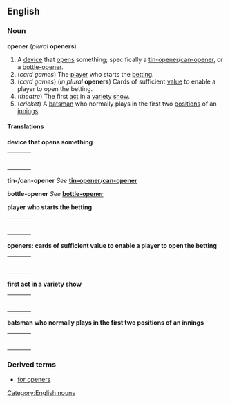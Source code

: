 ==English==
===Noun===
'''opener''' (''plural'' '''openers''')
#A [[device]] that [[open]]s something; specifically a [[tin-opener]]/[[can-opener]], or a [[bottle-opener]].
#(''card games'') The [[player]] who starts the [[betting]].
#(''card games'') (''in plural'' '''openers''') Cards of sufficient [[value]] to enable a player to open the betting.
#(''theatre'') The first [[act]] in a [[variety]] [[show]].
#(''cricket'') A [[batsman]] who normally plays in the first two [[position]]s of an [[innings]].

====Translations====
'''device that opens something'''
{| border=0  width=100%
|-
|bgcolor="#FFFFE0" valign=top width=48%|
{|
<!--Put translations for languages from A to I here-->
|}
| width=1% |
|bgcolor="#FFFFE0" valign=top width=48%|
{|
<!--Put translations for languages from J to Z here-->
|}
|}

'''tin-/can-opener'''
''See'' '''[[tin-opener]]'''/'''[[can-opener]]'''

'''bottle-opener'''
''See'' '''[[bottle-opener]]'''

'''player who starts the betting'''
{| border=0  width=100%
|-
|bgcolor="#FFFFE0" valign=top width=48%|
{|
<!--Put translations for languages from A to I here-->
|}
| width=1% |
|bgcolor="#FFFFE0" valign=top width=48%|
{|
<!--Put translations for languages from J to Z here-->
|}
|}

'''openers: cards of sufficient value to enable a player to open the betting'''
{| border=0  width=100%
|-
|bgcolor="#FFFFE0" valign=top width=48%|
{|
<!--Put translations for languages from A to I here-->
|}
| width=1% |
|bgcolor="#FFFFE0" valign=top width=48%|
{|
<!--Put translations for languages from J to Z here-->
|}
|}

'''first act in a variety show'''
{| border=0  width=100%
|-
|bgcolor="#FFFFE0" valign=top width=48%|
{|
<!--Put translations for languages from A to I here-->
|}
| width=1% |
|bgcolor="#FFFFE0" valign=top width=48%|
{|
<!--Put translations for languages from J to Z here-->
|}
|}

'''batsman who normally plays in the first two positions of an innings'''
{| border=0  width=100%
|-
|bgcolor="#FFFFE0" valign=top width=48%|
{|
<!--Put translations for languages from A to I here-->
|}
| width=1% |
|bgcolor="#FFFFE0" valign=top width=48%|
{|
<!--Put translations for languages from J to Z here-->
|}
|}

===Derived terms===
*[[for openers]]

[[Category:English nouns]]